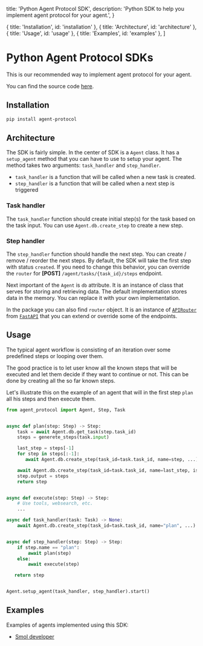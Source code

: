  title: 'Python Agent Protocol SDK',
  description:
    'Python SDK to help you implement agent protocol for your agent.',
}

  { title: 'Installation', id: 'installation' },
  { title: 'Architecture', id: 'architecture' },
  { title: 'Usage', id: 'usage' },
  { title: 'Examples', id: 'examples' },
]

# Python Agent Protocol SDKs

This is our recommended way to implement agent protocol for your agent.

You can find the source code [here](https://github.com/AI-Engineer-Foundation/agent-protocol-sdk-python/tree/main).

## Installation

```bash
pip install agent-protocol
```

## Architecture

The SDK is fairly simple. In the center of SDK is a `Agent` class. It has a `setup_agent` method that you can have to use to setup your agent. The method takes two arguments: `task_handler` and `step_handler`.

- `task_handler` is a function that will be called when a new task is created.
- `step_handler` is a function that will be called when a next step is triggered

### Task handler

The `task_handler` function should create initial step(s) for the task based on the task input. You can use `Agent.db.create_step` to create a new step.

### Step handler

The `step_handler` function should handle the next step. You can create / remove / reorder the next steps. By default, the SDK will take the first step with status `created`. If you need to change this behavior, you can override the `router` for **[POST]** `/agent/tasks/{task_id}/steps` endpoint.

Next important of the `Agent` is `db` attribute. It is an instance of class that serves for storing and retrieving data. The default implementation stores data in the memory. You can replace it with your own implementation.

In the package you can also find `router` object. It is an instance of [`APIRouter`](https://fastapi.tiangolo.com/tutorial/bigger-applications/?h=router#apirouter) from [`FastAPI`](https://fastapi.tiangolo.com/) that you can extend or override some of the endpoints.

## Usage

The typical agent workflow is consisting of an iteration over some predefined steps or looping over them.

The good practice is to let user know all the known steps that will be executed and let them decide if they want to continue or not. This can be done by creating all the so far known steps.

Let's illustrate this on the example of an agent that will in the first step `plan` all his steps and then execute them.

```python
from agent_protocol import Agent, Step, Task


async def plan(step: Step) -> Step:
    task = await Agent.db.get_task(step.task_id)
    steps = generete_steps(task.input)

    last_step = steps[-1]
    for step in steps[:-1]:
       await Agent.db.create_step(task_id=task.task_id, name=step, ...)

    await Agent.db.create_step(task_id=task.task_id, name=last_step, is_last=True)
    step.output = steps
    return step


async def execute(step: Step) -> Step:
    # Use tools, websearch, etc.
    ...

async def task_handler(task: Task) -> None:
    await Agent.db.create_step(task_id=task.task_id, name="plan", ...)


async def step_handler(step: Step) -> Step:
    if step.name == "plan":
        await plan(step)
    else:
        await execute(step)

   return step


Agent.setup_agent(task_handler, step_handler).start()
```

## Examples

Examples of agents implemented using this SDK:

- [Smol developer](https://github.com/smol-ai/developer/blob/main/smol_dev/api.py)
